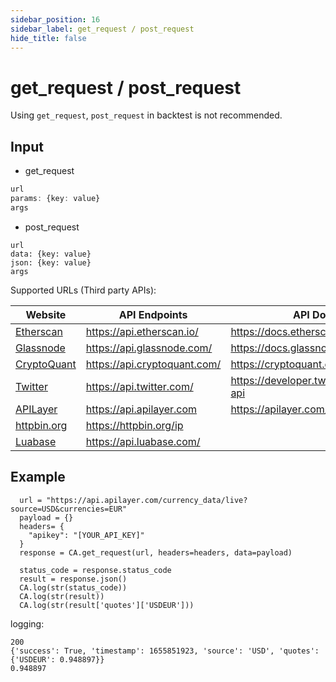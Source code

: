 ```yaml
---
sidebar_position: 16
sidebar_label: get_request / post_request
hide_title: false
---
```



# get_request / post_request

<Highlight color="#ffba00"> Using `get_request`, `post_request` in backtest is not recommended. </Highlight>

## Input

- get_request
```typescript
url
params: {key: value}
args
```

- post_request
```
url
data: {key: value}
json: {key: value}
args
```

Supported URLs (Third party APIs):

| Website | API Endpoints | API Documentation |
| - | - | - |
| [Etherscan](https://etherscan.io/) | https://api.etherscan.io/ | https://docs.etherscan.io/ |
| [Glassnode](https://glassnode.com/) | https://api.glassnode.com/ | https://docs.glassnode.com/ |
| [CryptoQuant](https://cryptoquant.com/) | https://api.cryptoquant.com/ | https://cryptoquant.com/docs |
| [Twitter](https://twitter.com/) | https://api.twitter.com/ | https://developer.twitter.com/en/docs/twitter-api |
| [APILayer](https://apilayer.com/) | https://api.apilayer.com | https://apilayer.com/docs |
| [httpbin.org](https://httpbin.org) | https://httpbin.org/ip |  |
| [Luabase](https://luabase.com/) | https://api.luabase.com/ |  |

## Example

```
  url = "https://api.apilayer.com/currency_data/live?source=USD&currencies=EUR"
  payload = {}
  headers= {
    "apikey": "[YOUR_API_KEY]"
  }
  response = CA.get_request(url, headers=headers, data=payload)

  status_code = response.status_code
  result = response.json()
  CA.log(str(status_code))
  CA.log(str(result))
  CA.log(str(result['quotes']['USDEUR']))
```

logging:

```
200
{'success': True, 'timestamp': 1655851923, 'source': 'USD', 'quotes': {'USDEUR': 0.948897}}
0.948897
```